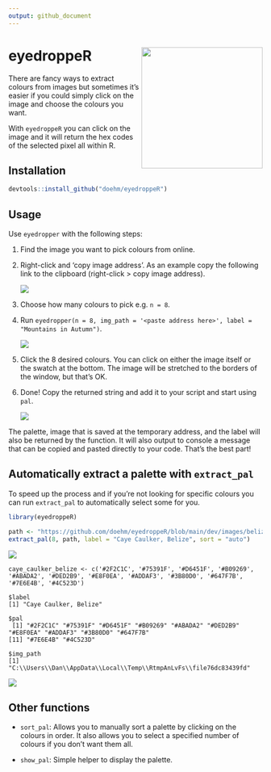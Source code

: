 ```yaml
---
output: github_document
---
```


# eyedroppeR <img src='dev/images/hex-amatic.png' align="right" height="240" />

There are fancy ways to extract colours from images but sometimes it's easier if you could simply click on the image and choose the colours you want.

With `eyedroppeR` you can click on the image and it will return the hex codes of the selected pixel all within R.

## Installation

```r
devtools::install_github("doehm/eyedroppeR")
```

## Usage

Use `eyedropper` with the following steps:

1. Find the image you want to pick colours from online.
2. Right-click and 'copy image address'. As an example copy the following link to the clipboard (right-click > copy image address).
    
    <img src='dev/images/sunset-south-coast-s.jpg'/>

3. Choose how many colours to pick e.g. `n = 8`.
4. Run `eyedropper(n = 8, img_path = '<paste address here>', label = "Mountains in Autumn")`. 

    <img src='dev/images/sunset-sampler-s.png'/>

5. Click the 8 desired colours. You can click on either the image itself or the swatch at the bottom. The image will be stretched to the borders of the window, but that's OK.
6. Done! Copy the returned string and add it to your script and start using `pal`.

    <img src='dev/images/sunset-south-coast-output-s.png'/>

The palette, image that is saved at the temporary address, and the label will also be returned by the function. It will also output to console a message that can be copied and pasted directly to your code. That's the best part!


## Automatically extract a palette with `extract_pal`

To speed up the process and if you're not looking for specific colours you can run `extract_pal` to automatically select some for you.

```r

library(eyedroppeR)

path <- "https://github.com/doehm/eyedroppeR/blob/main/dev/images/belize.jpg?raw=true"
extract_pal(8, path, label = "Caye Caulker, Belize", sort = "auto")

```

<img src='dev/images/belize-s.jpg'/>

```
caye_caulker_belize <- c('#2F2C1C', '#75391F', '#D6451F', '#B09269', '#ABADA2', '#DED2B9', '#E8F0EA', '#ADDAF3', '#3B80D0', '#647F7B', '#7E6E4B', '#4C523D')

$label
[1] "Caye Caulker, Belize"

$pal
 [1] "#2F2C1C" "#75391F" "#D6451F" "#B09269" "#ABADA2" "#DED2B9" "#E8F0EA" "#ADDAF3" "#3B80D0" "#647F7B"
[11] "#7E6E4B" "#4C523D"

$img_path
[1] "C:\\Users\\Dan\\AppData\\Local\\Temp\\RtmpAnLvFs\\file76dc83439fd"
```
<img src='dev/images/belize-output-s.png'/>

## Other functions

* `sort_pal`: Allows you to manually sort a palette by clicking on the colours in order. It also allows you to select a specified number of colours if you don't want them all.

* `show_pal`: Simple helper to display the palette.



